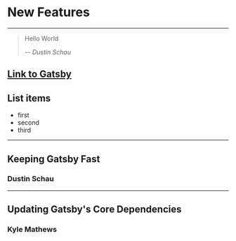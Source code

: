 

# New Features

---
> Hello World
>
> -- <cite>Dustin Schau</cite>

[Link to Gatsby](//www.gatsbyjs.org)
---


## List items

- first
- second
- third

---


## Keeping Gatsby Fast

### Dustin Schau

---

## Updating Gatsby's Core Dependencies

### Kyle Mathews